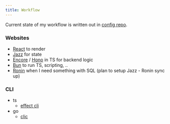 ```yaml
---
title: Workflow
---
```


Current state of my workflow is written out in [config repo](https://github.com/nikitavoloboev/config).

### Websites

- [React](https://react.dev) to render
- [Jazz](https://jazz.tools) for state
- [Encore](https://encore.dev) / [Hono](https://hono.dev) in TS for backend logic
- [Bun](https://bun.sh) to run TS, scripting, ..
- [Ronin](https://ronin.co) when I need something with SQL (plan to setup Jazz - Ronin sync up)

### CLI

- ts
  - [effect cli](https://github.com/Effect-TS/effect/tree/main/packages/cli)
- go
  - [clic](https://github.com/daved/clic)
